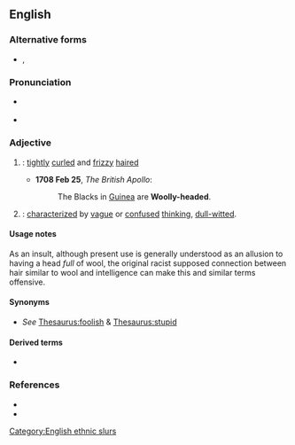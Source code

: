 ==English==
===Alternative forms===
* {{l|en|wooly-headed}}, {{l|en|wool-headed}}

===Pronunciation===
* {{a|GA}} {{IPA|en|/ˌwʊliˈhɛdəd/|/ˈwʊliˌhɛdəd/}}
* {{a|RP}} {{IPA|en|/ˌwʊlɪˈhɛdᵻd/}}

===Adjective===
{{en-adj|head=[[woolly]]-[[headed]]}}

# {{synonym of|en|nappy}}: [[tightly]] [[curl]]ed and [[frizzy]] [[haired]]
#* '''1708 Feb 25''', ''The British Apollo'':
#*: The Blacks in [[Guinea]] are '''Woolly-headed'''.
# {{lb|en|possibly|_|offensive}} {{synonym of|en|fuzzy-headed}}: [[characterized]] by [[vague]] or [[confused]] [[thinking]], [[dull-witted]].

====Usage notes====
As an insult, although present use is generally understood as an allusion to having a head ''full'' of wool, the original racist supposed connection between hair similar to wool and intelligence can make this and similar terms offensive.
[[Category:English ethnic slurs]]
====Synonyms====
* {{sense|vague or confused thinking}} ''See'' [[Thesaurus:foolish]] & [[Thesaurus:stupid]]

====Derived terms====
* {{l|en|woolly-headedness}}

===References===
* {{R:OED Online|woolly-headed|adj|230150|2021}}
* {{R:Merriam-Webster Online}}